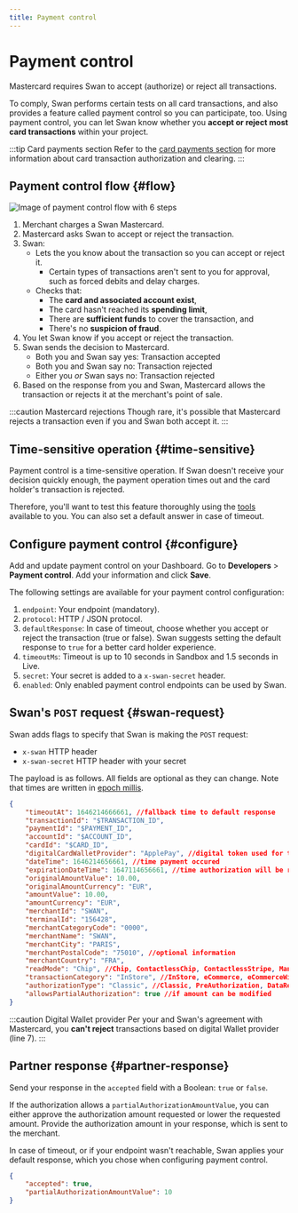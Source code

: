 ```yaml
---
title: Payment control
---
```


# Payment control

Mastercard requires Swan to accept (authorize) or reject all transactions.

To comply, Swan performs certain tests on all card transactions, and also provides a feature called payment control so you can participate, too.
Using payment control, you can let Swan know whether you **accept or reject most card transactions** within your project.

:::tip Card payments section
Refer to the [card payments section](../../topics/payments/cards/index.mdx) for more information about card transaction authorization and clearing.
:::

## Payment control flow {#flow}

![Image of payment control flow with 6 steps](../../images/developers/using-api/payment-control-flow.png)

1. Merchant charges a Swan Mastercard.
1. Mastercard asks Swan to accept or reject the transaction.
1. Swan:
    - Lets the you know about the transaction so you can accept or reject it.
        - Certain types of transactions aren't sent to you for approval, such as forced debits and delay charges. 
    - Checks that:
        - The **card and associated account exist**,
        - The card hasn't reached its **spending limit**,
        - There are **sufficient funds** to cover the transaction, and
        - There's no **suspicion of fraud**.
1. You let Swan know if you accept or reject the transaction.
1. Swan sends the decision to Mastercard.
    - Both you and Swan say yes: Transaction accepted
    - Both you and Swan say no: Transaction rejected
    - Either you *or* Swan says no: Transaction rejected
1. Based on the response from you and Swan, Mastercard allows the transaction or rejects it at the merchant's point of sale.

:::caution Mastercard rejections 
Though rare, it's possible that Mastercard rejects a transaction even if you and Swan both accept it.
:::

## Time-sensitive operation {#time-sensitive}

Payment control is a time-sensitive operation.
If Swan doesn't receive your decision quickly enough, the payment operation times out and the card holder's transaction is rejected.

Therefore, you'll want to test this feature thoroughly using the [tools](../tools/index.mdx) available to you.
You can also set a default answer in case of timeout.

## Configure payment control {#configure}

Add and update payment control on your Dashboard.
Go to **Developers** > **Payment control**. Add your information and click **Save**.

The following settings are available for your payment control configuration:

1. `endpoint`: Your endpoint (mandatory).
1. `protocol`: HTTP / JSON protocol.
1. `defaultResponse`: In case of timeout, choose whether you accept or reject the transaction (true or false). Swan suggests setting the default response to `true` for a better card holder experience.
1. `timeoutMs`: Timeout is up to 10 seconds in Sandbox and 1.5 seconds in Live.
1. `secret`: Your secret is added to a `x-swan-secret` header.
1. `enabled`: Only enabled payment control endpoints can be used by Swan.

## Swan's `POST` request {#swan-request}

Swan adds flags to specify that Swan is making the `POST` request:

- `x-swan` HTTP header
- `x-swan-secret` HTTP header with your secret

The payload is as follows.
All fields are optional as they can change.
Note that times are written in [epoch millis](https://www.unixtimestamp.com/).

```json title="Swan payment control request" showLineNumbers
{
    "timeoutAt": 1646214666661, //fallback time to default response
    "transactionId": "$TRANSACTION_ID",
    "paymentId": "$PAYMENT_ID",
    "accountId": "$ACCOUNT_ID",
    "cardId": "$CARD_ID",
    "digitalCardWalletProvider": "ApplePay", //digital token used for transaction; ApplePay, GooglePay, Merchant
    "dateTime": 1646214656661, //time payment occured
    "expirationDateTime": 1647114656661, //time authorization will be released if preauthorized amount is not used
    "originalAmountValue": 10.00,
    "originalAmountCurrency": "EUR",
    "amountValue": 10.00,
    "amountCurrency": "EUR",
    "merchantId": "SWAN",
    "terminalId": "156428",
    "merchantCategoryCode": "0000",
    "merchantName": "SWAN",
    "merchantCity": "PARIS",
    "merchantPostalCode": "75010", //optional information
    "merchantCountry": "FRA",
    "readMode": "Chip", //Chip, ContactlessChip, ContactlessStripe, Manual, ManualChip, ManualStripe, Other, PreSavedData, Stripe
    "transactionCategory": "InStore", //InStore, eCommerce, eCommerceWith3DS, Withdrawal, Other
    "authorizationType": "Classic", //Classic, PreAuthorization, DataRequest
    "allowsPartialAuthorization": true //if amount can be modified
}
```

:::caution Digital Wallet provider
Per your and Swan's agreement with Mastercard, you **can't reject** transactions based on digital Wallet provider (line 7).
:::

## Partner response {#partner-response}

Send your response in the `accepted` field with a Boolean: `true` or `false`.

If the authorization allows a `partialAuthorizationAmountValue`, you can either approve the authorization amount requested or lower the requested amount.
Provide the authorization amount in your response, which is sent to the merchant.

In case of timeout, or if your endpoint wasn't reachable, Swan applies your default response, which you chose when configuring payment control.

```json title="Partner response" {7} showLineNumbers
{ 
    "accepted": true,
    "partialAuthorizationAmountValue": 10
}
```